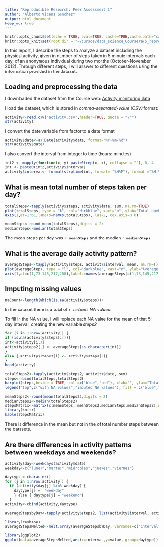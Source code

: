 ```yaml
---
title: "Reproducible Research: Peer Assessment 1"
author: "Alberto Vicens Sanchez"
output: html_document
keep_md: true
---
```


```r
knitr::opts_chunk$set(echo = TRUE, eval=TRUE, cache=TRUE,cache.path="cache/", fig.path = "cache/", autodep=TRUE)
knitr::opts_knit$set(root.dir = "~/cursos/data_science_Coursera/5_reproducible_research/RepData_PeerAssessment1/")
```

In this report, I describe the steps to analyze a dataset including the physical activity, given in number of steps taken in 5 minute intervals each day, of an anonymous individual during two months (October-November 2012). Through different steps, I will answer to different questions using the information provided in the dataset. 

## Loading and preprocessing the data
I downloaded the dataset from the Course web: 
[Activity monitoring data](https://d396qusza40orc.cloudfront.net/repdata%2Fdata%2Factivity.zip)

I load the dataset, which is stored in *comma-separated-value (CSV)* format:
```r
activity<-read.csv("activity.csv",header=TRUE, quote = "\"")
str(activity)
```
I convert the date variable from factor to a date format
```r
activity$date<-as.Date(activity$date, format="%Y-%m-%d")
str(activity$date)
```

I also convert the interval from integer to time (hours: minutes)

```r
int2 <- mapply(function(x, y) paste0(rep(x, y), collapse = ""), 0, 4 - nchar(activity$interval))
int <- paste0(int2,activity$interval)
activity$interval<- format(strptime(int, format= "%H%M"), format ="%H:%M")
```

## What is mean total number of steps taken per day?

```r
totalSteps<-tapply(activity$steps, activity$date, sum, na.rm=TRUE)
plot(totalSteps, type = "h", col="darkblue", xaxt="n", ylab="Total number of steps", lwd=2, xlab="", main="Total number of steps per day")
axis(1,at=1:61,labels=names(totalSteps), las=2, cex.axis=0.6)
```
```r
meanSteps<-round(mean(totalSteps),digits = 2)
medianSteps<-median(totalSteps)
```
The mean steps per day was **`r meanSteps`** and the median **`r medianSteps`** 

## What is the average daily activity pattern?

```r
averageSteps<-tapply(activity$steps, activity$interval, mean, na.rm=T)
plot(averageSteps, type = "l", col="darkblue", xaxt="n", ylab="Average number of steps", lwd=2, xlab="Time", main="Average number of steps per interval")
axis(1,at=c(1,73,145,217,288),labels=names(averageSteps[c(1,73,145,217,288)]), cex.axis=0.6)
```

## Imputing missing values

```r
naCount<-length(which(is.na(activity$steps)))
``` 
In the dataset there is a total of *`r naCount` NA values*.

To fill in the NA value, I will replace each NA value for the mean of that 5-day interval, creating the new variable *steps2*
```r
for (i in 1:nrow(activity)) {
if (is.na(activity$steps[i])){
int<-activity[i,3]
activity$steps2[i] <- averageSteps[as.character(int)]
}
else { activity$steps2[i] <- activity$steps[i]}
}
head(activity)
```

```r
totalSteps2<-tapply(activity$steps2, activity$date, sum)
steps<-rbind(totalSteps,totalSteps2)
barplot(steps,beside = TRUE, col =c("blue","red"), xlab="", ylab="Total number of steps",main="Total number of steps per day", cex.axis=0.8, cex.names=0.6, las=2)
legend("top",c("with NA values","imputed NA values"), fill = c("blue","red"), cex = 0.8,bty = "n")
```
```r
meanSteps2<-round(mean(totalSteps2),digits = 2)
medianSteps2<-median(totalSteps2)
stepsMatrix<-matrix(c(meanSteps, meanSteps2,medianSteps,medianSteps2),nrow=2,ncol=2,dimnames=list(c("means","medians"),c("with NA","imputted NA")))
library(knitr)
kable(stepsMatrix)
```

There is difference in the mean but not in the of total number steps between the datasets.

## Are there differences in activity patterns between weekdays and weekends?
```r
activity$day<-weekdays(activity$date)
weekday<-c("lunes","martes","miércoles","jueves","viernes")

daytype = character()
for (j in 1:nrow(activity)) {
  if (activity$day[j] %in% weekday) {
    daytype[j] =  "weekday" 
    } else { daytype[j] = "weekend"}
  }
activity<-cbind(activity,daytype)
```

```r
averageStepsbyDay<-tapply(activity$steps2, list(activity$interval, activity$daytype), mean, na.rm=T)

library(reshape)
averageStepsMelted<-melt.array(averageStepsbyDay, varnames=c("interval","daytype"))

library(ggplot2)
ggplot(data=averageStepsMelted,aes(x=interval,y=value, group=daytype)) + geom_line(aes(color = daytype), size = 1.2) + theme(legend.position = "top") + xlab("Time") + ylab("Number of steps") + scale_x_discrete(breaks=c("00:00","06:00","12:00","18:00","23:55")) + labs(title="Number of steps beetwen weekdays and weekend", color ="Day type")
```

